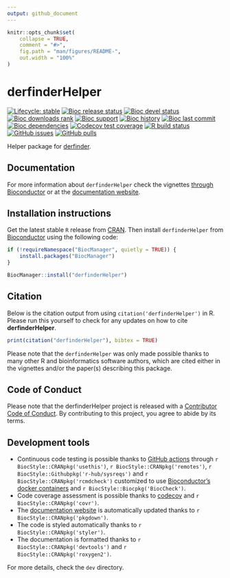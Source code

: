 ```yaml
---
output: github_document
---
```


<!-- README.md is generated from README.Rmd. Please edit that file -->

```r
knitr::opts_chunk$set(
    collapse = TRUE,
    comment = "#>",
    fig.path = "man/figures/README-",
    out.width = "100%"
)
```

# derfinderHelper

<!-- badges: start -->
[![Lifecycle: stable](https://img.shields.io/badge/lifecycle-stable-brightgreen.svg)](https://lifecycle.r-lib.org/articles/stages.html#stable)
[![Bioc release status](http://www.bioconductor.org/shields/build/release/bioc/derfinderHelper.svg)](https://bioconductor.org/checkResults/release/bioc-LATEST/derfinderHelper)
[![Bioc devel status](http://www.bioconductor.org/shields/build/devel/bioc/derfinderHelper.svg)](https://bioconductor.org/checkResults/devel/bioc-LATEST/derfinderHelper)
[![Bioc downloads rank](https://bioconductor.org/shields/downloads/release/derfinderHelper.svg)](http://bioconductor.org/packages/stats/bioc/derfinderHelper/)
[![Bioc support](https://bioconductor.org/shields/posts/derfinderHelper.svg)](https://support.bioconductor.org/tag/derfinderHelper)
[![Bioc history](https://bioconductor.org/shields/years-in-bioc/derfinderHelper.svg)](https://bioconductor.org/packages/release/bioc/html/derfinderHelper.html#since)
[![Bioc last commit](https://bioconductor.org/shields/lastcommit/devel/bioc/derfinderHelper.svg)](http://bioconductor.org/checkResults/devel/bioc-LATEST/derfinderHelper/)
[![Bioc dependencies](https://bioconductor.org/shields/dependencies/release/derfinderHelper.svg)](https://bioconductor.org/packages/release/bioc/html/derfinderHelper.html#since)
[![Codecov test coverage](https://codecov.io/gh/leekgroup/derfinderHelper/branch/devel/graph/badge.svg)](https://codecov.io/gh/leekgroup/derfinderHelper?branch=devel)
[![R build status](https://github.com/leekgroup/derfinderHelper/workflows/R-CMD-check-bioc/badge.svg)](https://github.com/leekgroup/derfinderHelper/actions)
[![GitHub issues](https://img.shields.io/github/issues/leekgroup/derfinderHelper)](https://github.com/leekgroup/derfinderHelper/issues)
[![GitHub pulls](https://img.shields.io/github/issues-pr/leekgroup/derfinderHelper)](https://github.com/leekgroup/derfinderHelper/pulls)
<!-- badges: end -->

Helper package for [derfinder](http://www.bioconductor.org/packages/derfinder).

## Documentation

For more information about `derfinderHelper` check the vignettes [through Bioconductor](http://bioconductor.org/packages/derfinderHelper) or at the [documentation website](http://leekgroup.github.io/derfinderHelper).

## Installation instructions

Get the latest stable `R` release from [CRAN](http://cran.r-project.org/). Then install `derfinderHelper` from [Bioconductor](http://bioconductor.org/) using the following code:

```r
if (!requireNamespace("BiocManager", quietly = TRUE)) {
    install.packages("BiocManager")
}

BiocManager::install("derfinderHelper")
```

## Citation

Below is the citation output from using `citation('derfinderHelper')` in R. Please 
run this yourself to check for any updates on how to cite __derfinderHelper__.

```r
print(citation("derfinderHelper"), bibtex = TRUE)
```

Please note that the `derfinderHelper` was only made possible thanks to many other R and bioinformatics software authors, which are cited either in the vignettes and/or the paper(s) describing this package.

## Code of Conduct
  
Please note that the derfinderHelper project is released with a [Contributor Code of Conduct](https://contributor-covenant.org/version/2/0/CODE_OF_CONDUCT.html). By contributing to this project, you agree to abide by its terms.

## Development tools

* Continuous code testing is possible thanks to [GitHub actions](https://www.tidyverse.org/blog/2020/04/usethis-1-6-0/)  through `r BiocStyle::CRANpkg('usethis')`, `r BiocStyle::CRANpkg('remotes')`, `r BiocStyle::Githubpkg('r-hub/sysreqs')` and `r BiocStyle::CRANpkg('rcmdcheck')` customized to use [Bioconductor's docker containers](https://www.bioconductor.org/help/docker/) and `r BiocStyle::Biocpkg('BiocCheck')`.
* Code coverage assessment is possible thanks to [codecov](https://codecov.io/gh) and `r BiocStyle::CRANpkg('covr')`.
* The [documentation website](http://leekgroup.github.io/derfinderHelper) is automatically updated thanks to `r BiocStyle::CRANpkg('pkgdown')`.
* The code is styled automatically thanks to `r BiocStyle::CRANpkg('styler')`.
* The documentation is formatted thanks to `r BiocStyle::CRANpkg('devtools')` and `r BiocStyle::CRANpkg('roxygen2')`.

For more details, check the `dev` directory.
